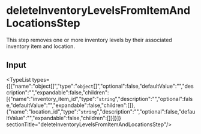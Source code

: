 
# deleteInventoryLevelsFromItemAndLocationsStep

This step removes one or more inventory levels by their associated inventory item and location.

## Input

<TypeList types={[{"name":"object[]","type":"`object`[]","optional":false,"defaultValue":"","description":"","expandable":false,"children":[{"name":"inventory_item_id","type":"`string`","description":"","optional":false,"defaultValue":"","expandable":false,"children":[]},{"name":"location_id","type":"`string`","description":"","optional":false,"defaultValue":"","expandable":false,"children":[]}]}]}  sectionTitle="deleteInventoryLevelsFromItemAndLocationsStep"/>
